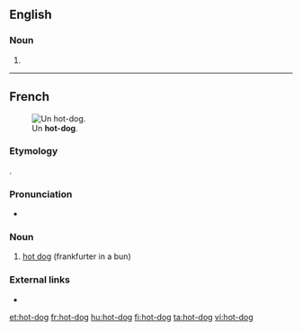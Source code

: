 {{also|hotdog|Hotdog|hot dog|Hot Dog}}
==English==

===Noun===
{{en-noun|head=[[hot]]-[[dog]]}}

# {{alternative spelling of|hot dog|lang=en}}

----

==French==
{{wikipedia|lang=fr}}
[[Image:HotDog.jpg|thumb|Un '''hot-dog'''.]]

===Etymology===
{{bor|fr|en|hot dog}}.

===Pronunciation===
* {{IPA|/ɔt.dɔɡ/|lang=fr}}

===Noun===
{{fr-noun|m}}

# [[hot dog]] (frankfurter in a bun)

===External links===
* {{R:TLFi}}

[[et:hot-dog]]
[[fr:hot-dog]]
[[hu:hot-dog]]
[[fi:hot-dog]]
[[ta:hot-dog]]
[[vi:hot-dog]]